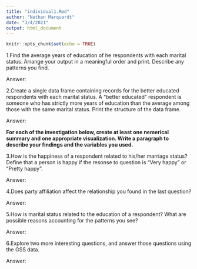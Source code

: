 ```yaml
---
title: "individual1.Rmd"
author: "Nathan Marquardt"
date: "3/4/2021"
output: html_document
---
```


```r
knitr::opts_chunk$set(echo = TRUE)
```

1.Find the average years of education of he respondents with each marital status. Arrange your output in a meaningful order and print. Describe any patterns you find. 

  Answer:

2.Create a single data frame containing records for the better educated respondents with each marital status. A "better educated" respondent is someone who has strictly more years of education than the average among those with the same marital status. Print the structure of the data frame. 

  Answer:
  
**For each of the investigation below, create at least one nemerical summary and one appropriate visualization. Write a paragraph to describe your findings and the variables you used.**

3.How is the happiness of a respondent related to his/her marriage status? Define that a person is happy if the resonse to question is "Very happy" or "Pretty happy".

  Answer:

4.Does party affiliation affect the relationship you found in the last question?

  Answer:

5.How is marital status related to the education of a respondent? What are possible reasons accounting for the patterns you see?

  Answer:

6.Explore two more interesting questions, and answer those questions using the GSS data. 

  Answer:
